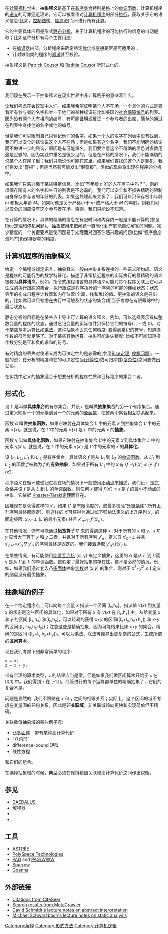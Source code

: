 {{unreferenced|time=2014-10-08T03:10:51+00:00}}
{{模板:Semantics}}
在[[计算机科学|计算机科学]]中，'''抽象释义'''是基于在[[有序集合|有序集合]]特别是[[格_(数学)|格]]上的[[单调函数|单调函数]]，计算机程序的[[语义|语义]]的可靠逼近理论。它可以被看作对[[计算机程序|计算机程序]]的部分[[执行_(计算机)|执行]]，获取关于它的语义信息(比如，[[控制结构|控制结构]]、[[信息流|信息流]])而不进行所有[[计算|计算]]。

它的主要具体应用是形式[[静态代码分析|静态分析]]，关于计算机程序的可能执行的信息的自动提取；比如这种分析有两个主要用途:
*在[[编译器|编译器]]内部，分析程序来确定特定[[优化_(计算机科学)|优化]]或[[程序变换|变换]]是否是可适用的；
*针对缺陷类的程序的[[调试|调试]]甚至校验。

抽象释义是 [[Patrick_Cousot|Patrick Cousot]] 和 [[Radhia_Cousot|Radhia Cousot]] 所形式化的。

==直觉==

我们现在展示一下抽象释义在现实世界中非计算例子的意味着什么。

让我们考虑在会议室中人们。如果我希望证明某个人不在场，一个具体的方式是查看所有参与者的名字和唯一于他们的某种标识符比如美国的[[社会保障编号|社会保障编号]]的列表。因为没有两个人有相同的编号，有可能证明或反证一个参与者的出席，简单的通过在列表中查找他的名字或他的编号。

但是我们可以限制自己只登记他们的名字。如果一个人的名字在列表中没有找到，我们可以安全的结论说这个人不在场；但是如果有这个名字，我们不能明确的结论而不做进一步的质询，原因是有可能重名。我们要注意这个不精确的信息对多数用途是足够的，因为实践中重名是很少见的。但是在严格的情况下，我们不能确切的说某个人在屋子里；我们只能说他可能在这里。如果我们查找的这个人是罪犯，我们将发出“警报”；但是当然有可能发出“假警报”。类似的现象将出现在程序的分析中。

如果我们只感兴趣于某些特定信息，比如“有年龄 ''n'' 岁的人在屋子中吗？”，则必须保存所有人的名字和生日的列表是不必需的。我们可以安全和不损失精确的限制自身保存参与者的年龄的列表。如果这处理起来太多了，我们可以只保存极小年龄 ''m'' 和极大年龄 ''M''。如果问题是关于严格小于  ''m'' 或严格大于 ''M'' 的年龄，则我们可以安全的回应没有这个参与者在场。否则，我们只能说不知道。

在计算的情况下，具体的精确的信息在有限时间和内存内一般是不能计算的(参见[[Rice定理|Rice定理]]和[[停机问题|停机问题]])。 [[抽象|抽象]]被用来把问题一直简化到有职能自动解答的问题。减少精度的一个关键要点是使问题易于处理而对回答你感兴趣的问题(比如“程序会崩溃吗?”)仍保持足够的精度。

==计算机程序的抽象释义==

给定一个编程或规定语言，抽象释义一般由抽象关系连接的一些语义所构成。语义是程序的可能行为的数学特征化。描述了非常接近程序的实际执行的最精确的语义被称为'''具体语义'''。例如，指令式编程语言的具体语义可能对每个程序关联上它可以生成的执行跟踪的集合 – 执行跟踪是程序执行的一序列的可能的连续状态；状态典型的构成自程序计数器和内存位置(全局、栈和堆)的值。更抽象的语义是导出的，比如你可以只考虑在执行中可触及的状态的集合(相当于考虑在有限跟踪中的最后状态)。

静态分析的目标是在某些点上导出可计算的语义释义。例如，可以选择表示操纵整数变量的程序的状态，通过忘记变量的实际值并只保持它们的符号(+, - 或 0)。对于某些基本运算比如[[乘法|乘法]]，这种抽象不丢失任何精度: 要得到乘积的符号，知道操作数的符号就足够了。对于某些其他运算，抽象可能丢失精度: 比如不可能知道操作数分别是正和负的求和的符号。

有时精度的丢失对使语义成为可决定性的是必需的(参见[[Rice定理|Rice定理]], [[停机问题|停机问题]])。一般的说，在分析的精度和它的可决定性([[计算复杂性理论|可计算性]])或可跟踪性([[复杂性|复杂性]])之间要做出妥协。

在实践中定义的抽象适合于想要分析的程序性质和目标程序的集合二者。

==形式化==

设 ''L'' 是叫做'''具体集合'''的有序集合，并设 ''L''′是叫做'''抽象集合'''的另一个有序集合。通过定义映射一个的元素到另一个的元素的[[全函数|全函数]]，把这两个集合相互联系起来。

函数 α 叫做'''抽象函数'''，如果它映射在具体集合 ''L'' 中的元素 ''x'' 到抽象集合 ''L''′中的元素 α(''x'')。就是说，在 ''L''′中的元素 α(''x'') 是 ''L'' 中的元素 ''x'' 的'''抽象'''。

函数 γ 叫做'''具体化函数'''，如果它映射在抽象集合 ''L''′中的元素 ''x''′到具体集合 ''L'' 中的元素 γ(''x''′)。就是说，在 ''L'' 中的元素 γ(''x''′) 是 ''L''′中的元素的 ''x''′的'''具体化'''。

设 ''L''<sub>1</sub>, ''L''<sub>2</sub>, ''L''′<sub>1</sub> 和 ''L''′<sub>2</sub> 是有序集合。具体语义 ''f'' 是从 ''L''<sub>1</sub> 到 ''L''<sub>2</sub> 的[[单调函数|单调函数]]。从 ''L''′<sub>1</sub> 到 ''L''′<sub>2</sub> 的函数 ''f''′被称为 ''f'' 的'''有效抽象'''，如果对于所有 ''L''′<sub>1</sub> 中的 ''x''′有 (''f'' ∘γ)(''x''′) ≤ (γ∘''f''′)(''x''′)。

程序语义在循环或递归过程在场的情况下一般使用[[不动点|不动点]]来描述。我们设 ''L'' 是[[完全格|完全格]]并设 ''f'' 是从 ''L'' 到 ''L'' 的单调函数。则任何 ''x''′使得 ''f''′(''x''′) ≤ ''x''′是 ''f'' 的最小不动点的抽象，它依据 [[Knaster-Tarski定理|Knaster-Tarski定理]]而存在。

困难现在是获得这样的 ''x''′。如果 L' 是有限高度的，或最多检验“[[升链条件|升链条件]]”(所有上升序列最终都固定)，则这样的 ''x''′可获得为通过如下归纳法定义的上升序列 ''x''′<sub>''n''</sub> 的固定极限: ''x''′<sub>0</sub>=⊥ (''L''′的最小元素) 并且 ''x''′<sub>''n''+1</sub>=''f''′(''x''′<sub>''n''</sub>)。

在其他情况，仍有可能通过'''拓宽算子'''∇ 来的得到这种 ''x''′: 对于所有的 ''x'' 和 ''y''，''x'' ∇ ''y'' 应当大于等于 ''x'' 和 ''y'' 二者，并且对于所有序列 ''y''′<sub>''n''</sub>，定义自 ''x''′<sub>0</sub>=⊥ 并且 ''x''′<sub>''n''+1</sub>=''x''′<sub>''n''</sub> ∇ ''y''′<sub>''n''</sub> 的序列最终是固定的。我们接着选取 ''y''′<sub>''n''</sub>=''f''(''x''′<sub>''n''</sub>)。

在某些情况，有可能使用[[伽罗瓦连接|伽罗瓦连接]] (α, γ) 来定义抽象，这里的 α 是从 ''L'' 到 ''L''′而 γ 是从 ''L''′到 ''L'' 的单调函数。这假定了最好抽象的存在性，这不是必然的情况。例如，如果我们通过套入凸[[多面体|多面体]]抽象[[实数|实数]]对 (''x'',''y'') 的集合，则对于 ''x''<sup>2</sup>+''y''<sup>2</sup> ≤ 1 定义的圆盘没有最优抽象。

==抽象域的例子==

在一个给定程序点上可以向每个变量 ''x'' 指派一个区间 [l<sub>x</sub>,h<sub>x</sub>]。指派值 ''v''(''x'') 到变量 ''x'' 的状态是这些区间的具体化，如果对于所有 ''x'' 有 ''v''(''x'') 在 [l<sub>x</sub>,h<sub>x</sub>] 中。从给变量 ''x'' 和 ''y'' 的区间 [l<sub>x</sub>,h<sub>x</sub>] 和[l<sub>y</sub>,h<sub>y</sub>]，可以轻易的获得 ''x''+''y'' 的区间([l<sub>x</sub>+l<sub>y</sub>,h<sub>x</sub>+h<sub>y</sub>]) 和 ''x''-''y'' 的区间([l<sub>x</sub>-h<sub>y</sub>,h<sub>x</sub>-l<sub>y</sub>])；注意这些是精确抽象，因为可能结果比如 ''x''+''y'' 的集合，精确的是区间 ([l<sub>x</sub>+l<sub>y</sub>,h<sub>x</sub>+h<sub>y</sub>])。可以为乘法、除法等推导出更复杂的公式，生成所谓的'''区间算术'''。

现在我们考虑下列非常简单的程序:
<pre>
y = x;
z = x - y;
</pre>
带有合理的算术类型，<tt>z</tt> 的结果应当是零。但是如果我们做区间算术开始于 <tt>x</tt> 在 [0,1] 中。我们得到 <tt>z</tt> 在 [-1,1]。尽管进行的每个运算都单独的精确抽象了，它们的复合不是。

问题是显然的: 我们不跟踪在 <tt>x</tt> 和 <tt>y</tt> 之间的相等关系；实际上，这个区间的域不考虑在变量间的任何关系，因此是'''非关联域'''。非关联域趋向更快和实现简单但不精确。

关联数值抽象域的某些例子有:
*凸[[多面体|多面体]] – 带有某种高计算代价
*“八角形”
*difference-bound 矩阵
*线性方程
和它们的组合。

在选择抽象域的时候，典型必须在保持精细关联和高计算代价之间作出权衡。

==参见==
*[[DAEDALUS|DAEDALUS]]
*[[直译器|解释器]]
*{{le|模型检查|Model checking}}
*{{le|符号模拟|Symbolic simulation}}

==工具==
*[http://www.astree.ens.fr ASTRÉE] {{Wayback|url=http://www.astree.ens.fr/ |date=20040411204621 }}
*[http://www.polyspace.com PolySpace Technologies] {{Wayback|url=http://www.polyspace.com/ |date=20081121034228 }}
*[http://www.absint.com/pag PAG] {{Wayback|url=http://www.absint.com/pag |date=20111109133700 }} and [http://www.program-analysis.com PAG/WWW] {{Wayback|url=http://www.program-analysis.com/ |date=20140106003804 }}
*[http://spa-arrow.com Sparrow] {{Wayback|url=http://spa-arrow.com/ |date=20080914193018 }}
*[https://web.archive.org/web/20170422194649/http://redlizards.com/ Goanna]

==外部链接==
*[http://citeseer.org/cs?q=abstract+interpretation Citations from CiteSeer]
*[http://metacrawler.com/info.metac/search/redir.htm?qkw=abstract+interpretation&qexact=on Search results from MetaCrawler]{{dead link|date=2018年3月 |bot=InternetArchiveBot |fix-attempted=yes }}
*[https://web.archive.org/web/20070406224347/http://www.cis.ksu.edu/santos/schmidt/Escuela03/ David Schmidt's lecture notes on abstract interpretation]
*[http://www.brics.dk/~mis/static.pdf Michael Schwarzbach's lecture notes on static analysis] {{Wayback|url=http://www.brics.dk/~mis/static.pdf |date=20070710134343 }}

[[Category:解释|Category:解释]]
[[Category:形式方法|Category:形式方法]]
[[Category:计算机逻辑|Category:计算机逻辑]]